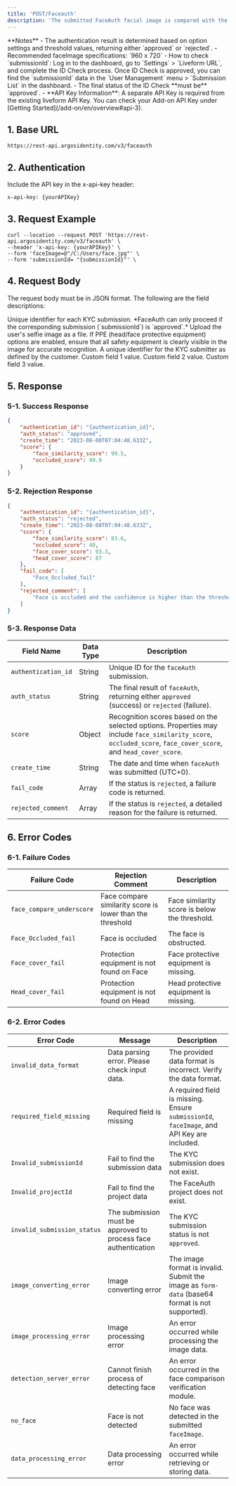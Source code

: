 ```yaml
---
title: 'POST/Faceauth'
description: 'The submitted FaceAuth facial image is compared with the image obtained during the previous ID Check. If a selfie image was submitted during the ID Check, it is compared with the FaceAuth image. If no selfie image was submitted, the comparison is made against the ID card image.'
---
```

<Warning>
**Notes**
- The authentication result is determined based on option settings and threshold values, returning either `approved` or `rejected`.
- Recommended faceImage specifications: `960 x 720`
- How to check `submissionId`:
Log in to the dashboard, go to `Settings` > `Liveform URL`, and complete the ID Check process. Once ID Check is approved, you can find the `submissionId` data in the `User Management` menu > `Submission List` in the dashboard.
  - The final status of the ID Check **must be** `approved`.
- **API Key Information**:
  A separate API Key is required from the existing liveform API Key.
  You can check your Add-on API Key under [Getting Started](/add-on/en/overview#api-3).
</Warning>

## 1. Base URL

```text POST/faceauth
https://rest-api.argosidentity.com/v3/faceauth
```
## 2. Authentication

Include the API key in the x-api-key header:

```text x-api-key
x-api-key: {yourAPIKey}
```
## 3. Request Example

```curl POST/faceauth
curl --location --request POST 'https://rest-api.argosidentity.com/v3/faceauth' \
--header 'x-api-key: {yourAPIKey}' \
--form 'faceImage=@"/C:/Users/face.jpg"' \
--form 'submissionId= "{submissionId}"' \
```

## 4. Request Body  
The request body must be in JSON format. The following are the field descriptions:

<ResponseField name="submissionId" type="string" required="true">
  Unique identifier for each KYC submission.  
  *FaceAuth can only proceed if the corresponding submission (`submissionId`) is `approved`.*
</ResponseField>

<ResponseField name="faceImage" type="file" required="true">
  Upload the user's selfie image as a file. If PPE (head/face protective equipment) options are enabled, ensure that all safety equipment is clearly visible in the image for accurate recognition.
</ResponseField>

<ResponseField name="userId" type="string">
  A unique identifier for the KYC submitter as defined by the customer.
</ResponseField>

<ResponseField name="cf1" type="string">
  Custom field 1 value.
</ResponseField>

<ResponseField name="cf2" type="string">
  Custom field 2 value.
</ResponseField>

<ResponseField name="cf3" type="string">
  Custom field 3 value.
</ResponseField>

## 5. Response

### 5-1. Success Response
```json result.json
{
    "authentication_id": "{authentication_id}",
    "auth_status": "approved",
    "create_time": "2023-08-08T07:04:48.633Z",
    "score": {
        "face_similarity_score": 99.5,
        "occluded_score": 99.9
    }
}
```
### 5-2. Rejection Response
```json result.json
{
    "authentication_id": "{authentication_id}",
    "auth_status": "rejected",
    "create_time": "2023-08-08T07:04:48.633Z",
    "score": {
        "face_similarity_score": 83.6,
        "occluded_score": 40,
        "face_cover_score": 93.3,
        "head_cover_score": 87
    },
    "fail_code": [
        "Face_Occluded_fail"
    ],
    "rejected_comment": [
        "Face is occluded and the confidence is higher than the threshold."
    ]
}
```
### 5-3. Response Data
| Field Name | Data Type | Description |
|------------------------|-----------|-----------------------------|
| `authentication_id` | String | Unique ID for the `faceAuth` submission. |
| `auth_status` | String | The final result of `faceAuth`, returning either `approved` (success) or `rejected` (failure). |
| `score` | Object | Recognition scores based on the selected options. Properties may include `face_similarity_score`, `occluded_score`, `face_cover_score`, and `head_cover_score`. |
| `create_time` | String | The date and time when `faceAuth` was submitted (UTC+0). |
| `fail_code` | Array | If the status is `rejected`, a failure code is returned. |
| `rejected_comment` | Array | If the status is `rejected`, a detailed reason for the failure is returned. |

## 6. Error Codes

### 6-1. Failure Codes

| Failure Code | Rejection Comment | Description |
|-------------------------|--------------------------------------------|----------------------------------|
| `face_compare_underscore` | Face compare similarity score is lower than the threshold | Face similarity score is below the threshold. |
| `Face_Occluded_fail` | Face is occluded | The face is obstructed. |
| `Face_cover_fail` | Protection equipment is not found on Face | Face protective equipment is missing. |
| `Head_cover_fail` | Protection equipment is not found on Head | Head protective equipment is missing. |

### 6-2. Error Codes

| Error Code | Message | Description |
|-------------------------|--------------------------------------------------|--------------------------------------------------|
| `invalid_data_format` | Data parsing error. Please check input data. | The provided data format is incorrect. Verify the data format. |
| `required_field_missing` | Required field is missing | A required field is missing. Ensure `submissionId`, `faceImage`, and API Key are included. |
| `Invalid_submissionId` | Fail to find the submission data | The KYC submission does not exist. |
| `Invalid_projectId` | Fail to find the project data | The FaceAuth project does not exist. |
| `invalid_submission_status` | The submission must be approved to process face authentication | The KYC submission status is not `approved`. |
| `image_converting_error` | Image converting error | The image format is invalid. Submit the image as `form-data` (base64 format is not supported). |
| `image_processing_error` | Image processing error | An error occurred while processing the image data. |
| `detection_server_error` | Cannot finish process of detecting face | An error occurred in the face comparison verification module. |
| `no_face` | Face is not detected | No face was detected in the submitted `faceImage`. |
| `data_processing_error` | Data processing error | An error occurred while retrieving or storing data. |
